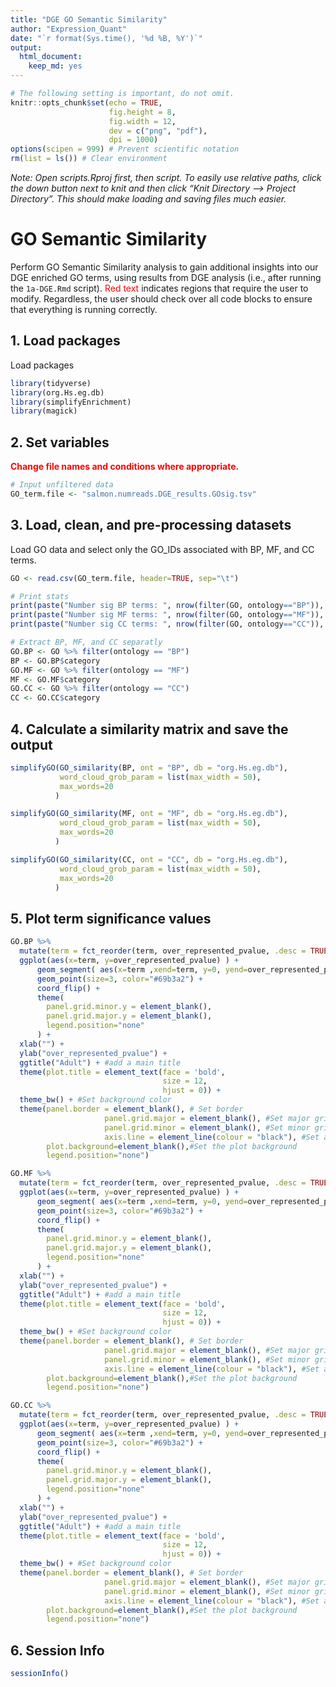 ```yaml
---
title: "DGE GO Semantic Similarity"
author: "Expression_Quant"
date: "`r format(Sys.time(), '%d %B, %Y')`"
output:
  html_document:
    keep_md: yes
---
```




```r
# The following setting is important, do not omit.
knitr::opts_chunk$set(echo = TRUE,
                      fig.height = 8,
                      fig.width = 12,
                      dev = c("png", "pdf"),
                      dpi = 1000)
options(scipen = 999) # Prevent scientific notation
rm(list = ls()) # Clear environment
```

*Note: Open scripts.Rproj first, then script. To easily use relative paths, click the down button next to knit and then click "Knit Directory --> Project Directory". This should make loading and saving files much easier.*



# GO Semantic Similarity

Perform GO Semantic Similarity analysis to gain additional insights into our DGE enriched GO terms, using results from DGE analysis (i.e., after running the `1a-DGE.Rmd` script).
<span style="color:red">Red text</span> indicates regions that require the user to modify.
Regardless, the user should check over all code blocks to ensure that everything is running correctly.



## 1. Load packages

Load packages
```r
library(tidyverse)
library(org.Hs.eg.db)
library(simplifyEnrichment)
library(magick)
```



## 2. Set variables

<span style="color:red">**Change file names and conditions where appropriate.**</span>
```r
# Input unfiltered data
GO_term.file <- "salmon.numreads.DGE_results.GOsig.tsv"
```



## 3. Load, clean, and pre-processing datasets

Load GO data and select only the GO_IDs associated with BP, MF, and CC terms.
```r
GO <- read.csv(GO_term.file, header=TRUE, sep="\t")

# Print stats
print(paste("Number sig BP terms: ", nrow(filter(GO, ontology=="BP")), sep=''))
print(paste("Number sig MF terms: ", nrow(filter(GO, ontology=="MF")), sep=''))
print(paste("Number sig CC terms: ", nrow(filter(GO, ontology=="CC")), sep=''))

# Extract BP, MF, and CC separatly
GO.BP <- GO %>% filter(ontology == "BP")
BP <- GO.BP$category
GO.MF <- GO %>% filter(ontology == "MF")
MF <- GO.MF$category
GO.CC <- GO %>% filter(ontology == "CC")
CC <- GO.CC$category
```



## 4. Calculate a similarity matrix and save the output

```r
simplifyGO(GO_similarity(BP, ont = "BP", db = "org.Hs.eg.db"),
           word_cloud_grob_param = list(max_width = 50),
           max_words=20
          )
```


```r
simplifyGO(GO_similarity(MF, ont = "MF", db = "org.Hs.eg.db"),
           word_cloud_grob_param = list(max_width = 50),
           max_words=20
          )
```


```r
simplifyGO(GO_similarity(CC, ont = "CC", db = "org.Hs.eg.db"),
           word_cloud_grob_param = list(max_width = 50),
           max_words=20
          )
```



## 5. Plot term significance values

```r
GO.BP %>%
  mutate(term = fct_reorder(term, over_represented_pvalue, .desc = TRUE)) %>%
  ggplot(aes(x=term, y=over_represented_pvalue) ) +
      geom_segment( aes(x=term ,xend=term, y=0, yend=over_represented_pvalue), color="grey") +
      geom_point(size=3, color="#69b3a2") +
      coord_flip() +
      theme(
        panel.grid.minor.y = element_blank(),
        panel.grid.major.y = element_blank(),
        legend.position="none"
      ) +
  xlab("") +
  ylab("over_represented_pvalue") +
  ggtitle("Adult") + #add a main title
  theme(plot.title = element_text(face = 'bold',
                                  size = 12,
                                  hjust = 0)) +
  theme_bw() + #Set background color
  theme(panel.border = element_blank(), # Set border
                     panel.grid.major = element_blank(), #Set major gridlines
                     panel.grid.minor = element_blank(), #Set minor gridlines
                     axis.line = element_line(colour = "black"), #Set axes color
        plot.background=element_blank(),#Set the plot background
        legend.position="none")
```


```r
GO.MF %>%
  mutate(term = fct_reorder(term, over_represented_pvalue, .desc = TRUE)) %>%
  ggplot(aes(x=term, y=over_represented_pvalue) ) +
      geom_segment( aes(x=term ,xend=term, y=0, yend=over_represented_pvalue), color="grey") +
      geom_point(size=3, color="#69b3a2") +
      coord_flip() +
      theme(
        panel.grid.minor.y = element_blank(),
        panel.grid.major.y = element_blank(),
        legend.position="none"
      ) +
  xlab("") +
  ylab("over_represented_pvalue") +
  ggtitle("Adult") + #add a main title
  theme(plot.title = element_text(face = 'bold',
                                  size = 12,
                                  hjust = 0)) +
  theme_bw() + #Set background color
  theme(panel.border = element_blank(), # Set border
                     panel.grid.major = element_blank(), #Set major gridlines
                     panel.grid.minor = element_blank(), #Set minor gridlines
                     axis.line = element_line(colour = "black"), #Set axes color
        plot.background=element_blank(),#Set the plot background
        legend.position="none")
```


```r
GO.CC %>%
  mutate(term = fct_reorder(term, over_represented_pvalue, .desc = TRUE)) %>%
  ggplot(aes(x=term, y=over_represented_pvalue) ) +
      geom_segment( aes(x=term ,xend=term, y=0, yend=over_represented_pvalue), color="grey") +
      geom_point(size=3, color="#69b3a2") +
      coord_flip() +
      theme(
        panel.grid.minor.y = element_blank(),
        panel.grid.major.y = element_blank(),
        legend.position="none"
      ) +
  xlab("") +
  ylab("over_represented_pvalue") +
  ggtitle("Adult") + #add a main title
  theme(plot.title = element_text(face = 'bold',
                                  size = 12,
                                  hjust = 0)) +
  theme_bw() + #Set background color
  theme(panel.border = element_blank(), # Set border
                     panel.grid.major = element_blank(), #Set major gridlines
                     panel.grid.minor = element_blank(), #Set minor gridlines
                     axis.line = element_line(colour = "black"), #Set axes color
        plot.background=element_blank(),#Set the plot background
        legend.position="none")
```



## 6. Session Info

```r
sessionInfo()
```


